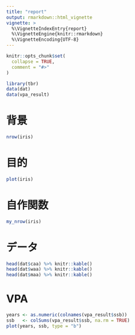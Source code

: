 ```yaml
---
title: "report"
output: rmarkdown::html_vignette
vignette: >
  %\VignetteIndexEntry{report}
  %\VignetteEngine{knitr::rmarkdown}
  %\VignetteEncoding{UTF-8}
---
```


```r
knitr::opts_chunk$set(
  collapse = TRUE,
  comment = "#>"
)
```

```r
library(tbr)
data(dat)
data(vpa_result)
```
# 背景
```r
nrow(iris)
```

# 目的
```r
plot(iris)
```

# 自作関数
```r
my_nrow(iris)
```

# データ
```r
head(dat$caa) %>% knitr::kable()
head(dat$waa) %>% knitr::kable()
head(dat$maa) %>% knitr::kable()
```

# VPA
```r
years <- as.numeric(colnames(vpa_result$ssb))
ssb   <- colSums(vpa_result$ssb, na.rm = TRUE)
plot(years, ssb, type = "b")
```
